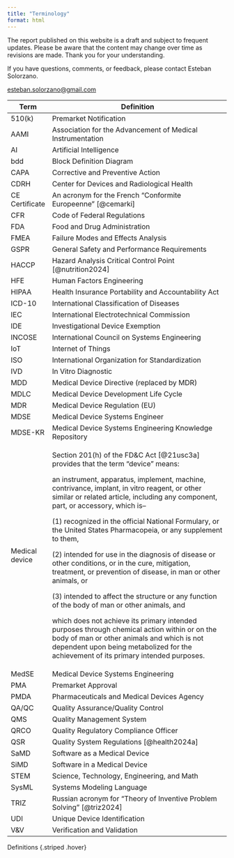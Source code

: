 ```yaml
---
title: "Terminology"
format: html
---
```


::: callout-caution
The report published on this website is a draft and subject to frequent updates. Please be aware that the content may change over time as revisions are made. Thank you for your understanding.
:::

::: callout-tip
If you have questions, comments, or feedback, please contact Esteban Solorzano.

[esteban.solorzano\@gmail.com](esteban.solorzano@gmail.com)
:::

::: {#tbl-definitions}
+----------------+------------------------------------------------------------------------------------------------------------------------------------------------------------------------------------------------------------------------------------+
| Term           | Definition                                                                                                                                                                                                                         |
+================+====================================================================================================================================================================================================================================+
| 510(k)         | Premarket Notification                                                                                                                                                                                                             |
+----------------+------------------------------------------------------------------------------------------------------------------------------------------------------------------------------------------------------------------------------------+
| AAMI           | Association for the Advancement of Medical Instrumentation                                                                                                                                                                         |
+----------------+------------------------------------------------------------------------------------------------------------------------------------------------------------------------------------------------------------------------------------+
| AI             | Artificial Intelligence                                                                                                                                                                                                            |
+----------------+------------------------------------------------------------------------------------------------------------------------------------------------------------------------------------------------------------------------------------+
| bdd            | Block Definition Diagram                                                                                                                                                                                                           |
+----------------+------------------------------------------------------------------------------------------------------------------------------------------------------------------------------------------------------------------------------------+
| CAPA           | Corrective and Preventive Action                                                                                                                                                                                                   |
+----------------+------------------------------------------------------------------------------------------------------------------------------------------------------------------------------------------------------------------------------------+
| CDRH           | Center for Devices and Radiological Health                                                                                                                                                                                         |
+----------------+------------------------------------------------------------------------------------------------------------------------------------------------------------------------------------------------------------------------------------+
| CE Certificate | An acronym for the French “Conformite Europeenne” [@cemarki]                                                                                                                                                                       |
+----------------+------------------------------------------------------------------------------------------------------------------------------------------------------------------------------------------------------------------------------------+
| CFR            | Code of Federal Regulations                                                                                                                                                                                                        |
+----------------+------------------------------------------------------------------------------------------------------------------------------------------------------------------------------------------------------------------------------------+
| FDA            | Food and Drug Administration                                                                                                                                                                                                       |
+----------------+------------------------------------------------------------------------------------------------------------------------------------------------------------------------------------------------------------------------------------+
| FMEA           | Failure Modes and Effects Analysis                                                                                                                                                                                                 |
+----------------+------------------------------------------------------------------------------------------------------------------------------------------------------------------------------------------------------------------------------------+
| GSPR           | General Safety and Performance Requirements                                                                                                                                                                                        |
+----------------+------------------------------------------------------------------------------------------------------------------------------------------------------------------------------------------------------------------------------------+
| HACCP          | Hazard Analysis Critical Control Point [@nutrition2024]                                                                                                                                                                            |
+----------------+------------------------------------------------------------------------------------------------------------------------------------------------------------------------------------------------------------------------------------+
| HFE            | Human Factors Engineering                                                                                                                                                                                                          |
+----------------+------------------------------------------------------------------------------------------------------------------------------------------------------------------------------------------------------------------------------------+
| HIPAA          | Health Insurance Portability and Accountability Act                                                                                                                                                                                |
+----------------+------------------------------------------------------------------------------------------------------------------------------------------------------------------------------------------------------------------------------------+
| ICD-10         | International Classification of Diseases                                                                                                                                                                                           |
+----------------+------------------------------------------------------------------------------------------------------------------------------------------------------------------------------------------------------------------------------------+
| IEC            | International Electrotechnical Commission                                                                                                                                                                                          |
+----------------+------------------------------------------------------------------------------------------------------------------------------------------------------------------------------------------------------------------------------------+
| IDE            | Investigational Device Exemption                                                                                                                                                                                                   |
+----------------+------------------------------------------------------------------------------------------------------------------------------------------------------------------------------------------------------------------------------------+
| INCOSE         | International Council on Systems Engineering                                                                                                                                                                                       |
+----------------+------------------------------------------------------------------------------------------------------------------------------------------------------------------------------------------------------------------------------------+
| IoT            | Internet of Things                                                                                                                                                                                                                 |
+----------------+------------------------------------------------------------------------------------------------------------------------------------------------------------------------------------------------------------------------------------+
| ISO            | International Organization for Standardization                                                                                                                                                                                     |
+----------------+------------------------------------------------------------------------------------------------------------------------------------------------------------------------------------------------------------------------------------+
| IVD            | In Vitro Diagnostic                                                                                                                                                                                                                |
+----------------+------------------------------------------------------------------------------------------------------------------------------------------------------------------------------------------------------------------------------------+
| MDD            | Medical Device Directive (replaced by MDR)                                                                                                                                                                                         |
+----------------+------------------------------------------------------------------------------------------------------------------------------------------------------------------------------------------------------------------------------------+
| MDLC           | Medical Device Development Life Cycle                                                                                                                                                                                              |
+----------------+------------------------------------------------------------------------------------------------------------------------------------------------------------------------------------------------------------------------------------+
| MDR            | Medical Device Regulation (EU)                                                                                                                                                                                                     |
+----------------+------------------------------------------------------------------------------------------------------------------------------------------------------------------------------------------------------------------------------------+
| MDSE           | Medical Device Systems Engineer                                                                                                                                                                                                    |
+----------------+------------------------------------------------------------------------------------------------------------------------------------------------------------------------------------------------------------------------------------+
| MDSE-KR        | Medical Device Systems Engineering Knowledge Repository                                                                                                                                                                            |
+----------------+------------------------------------------------------------------------------------------------------------------------------------------------------------------------------------------------------------------------------------+
| Medical device | Section 201(h) of the FD&C Act [@21usc3a] provides that the term "device" means:                                                                                                                                                   |
|                |                                                                                                                                                                                                                                    |
|                | an instrument, apparatus, implement, machine, contrivance, implant, in vitro reagent, or other similar or related article, including any component, part, or accessory, which is--                                                 |
|                |                                                                                                                                                                                                                                    |
|                | \(1\) recognized in the official National Formulary, or the United States Pharmacopeia, or any supplement to them,                                                                                                                 |
|                |                                                                                                                                                                                                                                    |
|                | \(2\) intended for use in the diagnosis of disease or other conditions, or in the cure, mitigation, treatment, or prevention of disease, in man or other animals, or                                                               |
|                |                                                                                                                                                                                                                                    |
|                | \(3\) intended to affect the structure or any function of the body of man or other animals, and                                                                                                                                    |
|                |                                                                                                                                                                                                                                    |
|                | which does not achieve its primary intended purposes through chemical action within or on the body of man or other animals and which is not dependent upon being metabolized for the achievement of its primary intended purposes. |
+----------------+------------------------------------------------------------------------------------------------------------------------------------------------------------------------------------------------------------------------------------+
| MedSE          | Medical Device Systems Engineering                                                                                                                                                                                                 |
+----------------+------------------------------------------------------------------------------------------------------------------------------------------------------------------------------------------------------------------------------------+
| PMA            | Premarket Approval                                                                                                                                                                                                                 |
+----------------+------------------------------------------------------------------------------------------------------------------------------------------------------------------------------------------------------------------------------------+
| PMDA           | Pharmaceuticals and Medical Devices Agency                                                                                                                                                                                         |
+----------------+------------------------------------------------------------------------------------------------------------------------------------------------------------------------------------------------------------------------------------+
| QA/QC          | Quality Assurance/Quality Control                                                                                                                                                                                                  |
+----------------+------------------------------------------------------------------------------------------------------------------------------------------------------------------------------------------------------------------------------------+
| QMS            | Quality Management System                                                                                                                                                                                                          |
+----------------+------------------------------------------------------------------------------------------------------------------------------------------------------------------------------------------------------------------------------------+
| QRCO           | Quality Regulatory Compliance Officer                                                                                                                                                                                              |
+----------------+------------------------------------------------------------------------------------------------------------------------------------------------------------------------------------------------------------------------------------+
| QSR            | Quality System Regulations [@health2024a]                                                                                                                                                                                          |
+----------------+------------------------------------------------------------------------------------------------------------------------------------------------------------------------------------------------------------------------------------+
| SaMD           | Software as a Medical Device                                                                                                                                                                                                       |
+----------------+------------------------------------------------------------------------------------------------------------------------------------------------------------------------------------------------------------------------------------+
| SiMD           | Software in a Medical Device                                                                                                                                                                                                       |
+----------------+------------------------------------------------------------------------------------------------------------------------------------------------------------------------------------------------------------------------------------+
| STEM           | Science, Technology, Engineering, and Math                                                                                                                                                                                         |
+----------------+------------------------------------------------------------------------------------------------------------------------------------------------------------------------------------------------------------------------------------+
| SysML          | Systems Modeling Language                                                                                                                                                                                                          |
+----------------+------------------------------------------------------------------------------------------------------------------------------------------------------------------------------------------------------------------------------------+
| TRIZ           | Russian acronym for "Theory of Inventive Problem Solving" [@triz2024]                                                                                                                                                              |
+----------------+------------------------------------------------------------------------------------------------------------------------------------------------------------------------------------------------------------------------------------+
| UDI            | Unique Device Identification                                                                                                                                                                                                       |
+----------------+------------------------------------------------------------------------------------------------------------------------------------------------------------------------------------------------------------------------------------+
| V&V            | Verification and Validation                                                                                                                                                                                                        |
+----------------+------------------------------------------------------------------------------------------------------------------------------------------------------------------------------------------------------------------------------------+

Definitions {.striped .hover}
:::